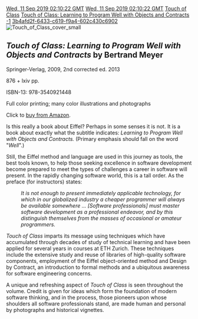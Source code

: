 [[Property:modification_date|Wed, 11 Sep 2019 02:10:22 GMT]]
[[Property:publication_date|Wed, 11 Sep 2019 02:10:22 GMT]]
[[Property:link_title|Touch of Class]]
[[Property:title|Touch of Class: Learning to Program Well with Objects and Contracts]]
[[Property:weight|-1]]
[[Property:uuid|3b4afd2f-6433-c619-f9a4-602c430c6902]]
[[Image:Touch of Class cover small]]



=='''''Touch of Class: Learning to Program Well with Objects and Contracts''''' by Bertrand Meyer==

Springer-Verlag, 2009, 2nd corrected ed. 2013

876 + lxiv pp.

<nowiki>ISBN-13: 978-3540921448 </nowiki>

Full color printing; many color illustrations and photographs


Click to [http://www.amazon.com/Touch-Class-Learning-Program-Contracts/dp/3540921443 buy from Amazon].


Is this really a book about Eiffel? Perhaps in some senses it is not. It is a book about exactly what the subtitle indicates: ''Learning to Program Well with Objects and Contracts.'' (Primary emphasis should fall on the word "''Well''".) 

Still, the Eiffel method and language are used in this journey as tools, the best tools known, to help those seeking excellence in software development become prepared to meet the types of challenges a career in software will present.  In the rapidly changing software world, this is a tall order. As the preface (for instructors) states: 

:'' It is not enough to present immediately applicable technology, for which in our globalized industry a cheaper programmer will always be available somewhere ... [Software professionals] must master software development as a professional endeavor, and by this distinguish themselves from the masses of occasional or amateur programmers.''


''Touch of Class'' imparts its message using techniques which have accumulated through decades of study of technical learning and have been applied for several years in courses at ETH Zurich. These techniques include the extensive study and reuse of libraries of high-quality software components, employment of the Eiffel object-oriented method and Design by Contract, an introduction to formal methods and a ubiquitous awareness for software engineering concerns. 

A unique and refreshing aspect of ''Touch of Class'' is seen throughout the volume. Credit is given for ideas which form the foundation of modern software thinking, and in the process, those pioneers upon whose shoulders all software professionals stand, are made human and personal by photographs and historical vignettes. 





